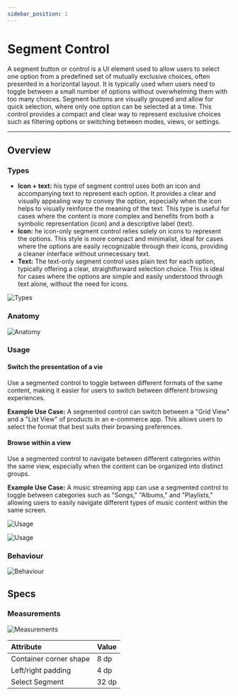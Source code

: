 ```yaml
---
sidebar_position: 1
---
```


# Segment Control
A segment button or control is a UI element used to allow users to select one option from a predefined set of mutually exclusive choices, often presented in a horizontal layout. It is typically used when users need to toggle between a small number of options without overwhelming them with too many choices.
Segment buttons are visually grouped and allow for quick selection, where only one option can be selected at a time. This control provides a compact and clear way to represent exclusive choices such as filtering options or switching between modes, views, or settings.

---

## Overview

### Types

-   **Icon + text:** his type of segment control uses both an icon and accompanying text to represent each option. It provides a clear and visually appealing way to convey the option, especially when the icon helps to visually reinforce the meaning of the text. This type is useful for cases where the content is more complex and benefits from both a symbolic representation (icon) and a descriptive label (text).
-   **Icon:** he icon-only segment control relies solely on icons to represent the options. This style is more compact and minimalist, ideal for cases where the options are easily recognizable through their icons, providing a cleaner interface without unnecessary text.
-   **Text:** The text-only segment control uses plain text for each option, typically offering a clear, straightforward selection choice. This is ideal for cases where the options are simple and easily understood through text alone, without the need for icons.

![Types](./img/types.png)

### Anatomy

![Anatomy](./img/anatomy.png)

### Usage

#### Switch the presentation of a vie
Use a segmented control to toggle between different formats of the same content, making it easier for users to switch between different browsing experiences.

**Example Use Case:**
A segmented control can switch between a "Grid View" and a "List View" of products in an e-commerce app. This allows users to select the format that best suits their browsing preferences.

#### Browse within a view
Use a segmented control to navigate between different categories within the same view, especially when the content can be organized into distinct groups.

**Example Use Case:** A music streaming app can use a segmented control to toggle between categories such as "Songs," "Albums," and "Playlists," allowing users to easily navigate different types of music content within the same screen.


![Usage](./img/usage-1.png)


![Usage](./img/usage-2.png)

### Behaviour

![Behaviour](./img/behaviour.png)


## Specs

### Measurements
![Measurements](./img/measurements.png)

| Attribute | Value |
| :--- | --- |
| Container corner shape | 8 dp |
| Left/right padding | 4 dp |
| Select Segment | 32 dp |
